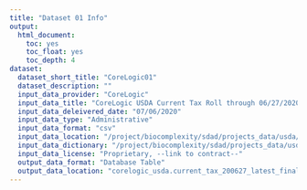 ```yaml
---
title: "Dataset 01 Info"
output: 
  html_document:
    toc: yes
    toc_float: yes
    toc_depth: 4
dataset:
  dataset_short_title: "CoreLogic01"
  dataset_description: ""
  input_data_provider: "CoreLogic"
  input_data_title: "CoreLogic USDA Current Tax Roll through 06/27/2020"
  input_data_deleivered_date: "07/06/2020"
  input_data_type: "Administrative"
  input_data_format: "csv"
  input_data_location: "/project/biocomplexity/sdad/projects_data/usda/bb/original/Corelogic_June_2020_Files/Corelogic_USDA_Current_Tax_2020_06_27.txt"
  input_data_dictionary: "/project/biocomplexity/sdad/projects_data/usda/bb/original/L – TAX – Bulk Historical Tax Roll.xlsx"
  input_data_license: "Proprietary, --link to contract--"
  output_data_format: "Database Table"
  output_data_location: "corelogic_usda.current_tax_200627_latest_final"
---
```

